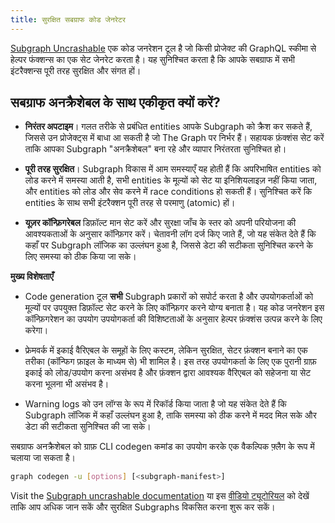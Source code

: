 ```yaml
---
title: सुरक्षित सबग्राफ कोड जेनरेटर
---
```


[Subgraph Uncrashable](https://float-capital.github.io/float-subgraph-uncrashable/) एक कोड जनरेशन टूल है जो किसी प्रोजेक्ट की GraphQL स्कीमा से हेल्पर फंक्शन्स का एक सेट जेनरेट करता है। यह सुनिश्चित करता है कि आपके सबग्राफ में सभी इंटरैक्शन्स पूरी तरह सुरक्षित और संगत हों।

## सबग्राफ अनक्रैशेबल के साथ एकीकृत क्यों करें?

- **निरंतर अपटाइम**। गलत तरीके से प्रबंधित entities आपके Subgraph को क्रैश कर सकते हैं, जिससे उन प्रोजेक्ट्स में बाधा आ सकती है जो The Graph पर निर्भर हैं। सहायक फ़ंक्शंस सेट करें ताकि आपका Subgraph "अनक्रैशेबल" बना रहे और व्यापार निरंतरता सुनिश्चित हो।

- **पूरी तरह सुरक्षित**। Subgraph विकास में आम समस्याएँ यह होती हैं कि अपरिभाषित entities को लोड करने में समस्या आती है, सभी entities के मूल्यों को सेट या इनिशियलाइज़ नहीं किया जाता, और entities को लोड और सेव करने में race conditions हो सकती हैं। सुनिश्चित करें कि entities के साथ सभी इंटरैक्शन पूरी तरह से परमाणु (atomic) हों।

- **यूज़र कॉन्फ़िगरेबल** डिफ़ॉल्ट मान सेट करें और सुरक्षा जाँच के स्तर को अपनी परियोजना की आवश्यकताओं के अनुसार कॉन्फ़िगर करें। चेतावनी लॉग दर्ज किए जाते हैं, जो यह संकेत देते हैं कि कहाँ पर Subgraph लॉजिक का उल्लंघन हुआ है, जिससे डेटा की सटीकता सुनिश्चित करने के लिए समस्या को ठीक किया जा सके।

**मुख्य विशेषताएँ**

- Code generation टूल **सभी** Subgraph प्रकारों को सपोर्ट करता है और उपयोगकर्ताओं को मूल्यों पर उपयुक्त डिफ़ॉल्ट सेट करने के लिए कॉन्फ़िगर करने योग्य बनाता है। यह कोड जनरेशन इस कॉन्फ़िगरेशन का उपयोग उपयोगकर्ता की विशिष्टताओं के अनुसार हेल्पर फ़ंक्शंस उत्पन्न करने के लिए करेगा।

- फ्रेमवर्क में इकाई वैरिएबल के समूहों के लिए कस्टम, लेकिन सुरक्षित, सेटर फ़ंक्शन बनाने का एक तरीका (कॉन्फिग फ़ाइल के माध्यम से) भी शामिल है। इस तरह उपयोगकर्ता के लिए एक पुरानी ग्राफ़ इकाई को लोड/उपयोग करना असंभव है और फ़ंक्शन द्वारा आवश्यक वैरिएबल को सहेजना या सेट करना भूलना भी असंभव है।

- Warning logs को उन लॉग्स के रूप में रिकॉर्ड किया जाता है जो यह संकेत देते हैं कि Subgraph लॉजिक में कहाँ उल्लंघन हुआ है, ताकि समस्या को ठीक करने में मदद मिल सके और डेटा की सटीकता सुनिश्चित की जा सके।

सबग्राफ अनक्रैशेबल को ग्राफ़ CLI codegen कमांड का उपयोग करके एक वैकल्पिक फ़्लैग के रूप में चलाया जा सकता है।

```sh
graph codegen -u [options] [<subgraph-manifest>]
```

Visit the [Subgraph uncrashable documentation](https://float-capital.github.io/float-subgraph-uncrashable/docs/) या इस [वीडियो ट्यूटोरियल](https://float-capital.github.io/float-subgraph-uncrashable/docs/tutorial) को देखें ताकि आप अधिक जान सकें और सुरक्षित Subgraphs विकसित करना शुरू कर सकें।

